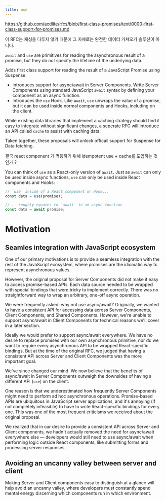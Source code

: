 ```yaml
---
title: use
---
```


https://github.com/acdlite/rfcs/blob/first-class-promises/text/0000-first-class-support-for-promises.md

이 RFC는 캐싱을 다루지 않기 때문에 그 자체로는 완전한 데이터 가져오기 솔루션이 아니다.

`await` and `use` are primitives for reading the asynchronous result of a promise, but they do not specify the lifetime of the underlying data.

Adds first class support for reading the result of a JavaScript Promise using Suspense:

- Introduces support for async/await in Server Components. Write Server Components using standard JavaScript `await` syntax by defining your component as an async function.
- Introduces the `use` Hook. Like `await`, `use` unwraps the value of a promise, but it can be used inside normal components and Hooks, including on the client.

While existing data libraries that implement a caching strategy should find it easy to integrate without significant changes, a seperate RFC will introduce an API called `cache` to assist with caching data.

Taken together, these proposals will unlock officail support for Suspense for Data fetching.

결국 react component 가 멱등하기 위해 idempotent use + cache를 도입하는 것인가 ?

You can think of `use` as a React-only version of `await`. Just as `await` can only be used inside async functions, `use` can only be used inside React components and Hooks:

```ts
// `use` inside of a React component or Hook...
const data = use(promise);

// ...roughly equates to `await` in an async function
const data = await promise;
```

# Motivation

## Seamles integration with JavaScript ecosystem

One of our primary motivations is to provide a seamless integration with the rest of the JavaScript ecosystem, where promises are the idiomatic way to represent asynchronous values.

However, the original proposal for Server Components did not make it easy to access promise-based APIs. Each data source needed to be wrapped with special bindings that were tricky to implement correctly. There was no straightforward way to wrap an arbitrary, one-off async operation.

We were frequently asked: why not use async/await? Originally, we wanted to have a consistent API for accessing data across Server Components, Client Components, and Shared Components. However, we're unable to support async/await in Client Components for technical reasons we'll cover in a later section.

Ideally we would prefer to support async/await everywhere. We have no desire to replace promises with our own asynchronous primitive, nor do we want to require every asynchronous API to be wrapped React-specific bindings. But at the time of the original RFC, we judged that having a consistent API across Server and Client Components was the more important goal.

We've since changed our mind. We now believe that the benefits of async/await in Server Components outweigh the downsides of having a different API (`use`) on the client.

One reason is that we underestimated how frequently Server Components might need to perform ad hoc asynchronous operations. Promise-based APIs are ubiquitous in JavaScript server applications, and it's annoying (if not completely infeasible) to have to write React-specific bindings for every one. This was one of the most frequent criticisms we received about the original proposal.

We realized that in our desire to provide a consistent API across Server and Client components, we hadn't actually removed the need for async/await everywhere else — developers would still need to use async/await when performing logic outside React components, like submitting forms and processing server responses.

## Avoiding an uncanny valley between server and client

Making Server and Client components easy to distinguish at a glance will help avoid an uncanny valley, where developers must constantly spend mental energy discerning which components run in which environment.
